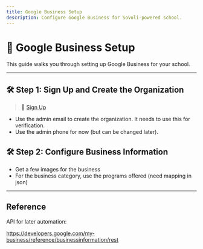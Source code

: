 ---
title: Google Business Setup
description: Configure Google Business for Sovoli-powered school.
---

# 📧 Google Business Setup

This guide walks you through setting up Google Business for your school.

---

## 🛠️ Step 1: Sign Up and Create the Organization

> 🔗 [Sign Up](https://www.google.com/business/)

- Use the admin email to create the organization. It needs to use this for verification.
- Use the admin phone for now (but can be changed later).

## 🛠️ Step 2: Configure Business Information

- Get a few images for the business
- For the business category, use the programs offered (need mapping in json)

---

## Reference

API for later automation:

https://developers.google.com/my-business/reference/businessinformation/rest